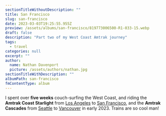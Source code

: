 ```yaml
---
sectionTitleWithoutDescription: ""
title: San Francisco
slug: san-francisco
date: 2023-03-03T19:25:55.955Z
preview: /assets/albums/san-francisco/819773006500-R1-033-15.webp
draft: false
description: "Part two of my West Coast Amtrak journey"
tags:
  - travel
categories: null
excerpt: ""
author:
  name: Nathan Davenport
  picture: /assets/authors/nathan.jpg
sectionTitleWithDescription: ""
albumPath: san-francisco
fmContentType: album
---
```


I spent over **five weeks** couch-surfing the West Coast, and riding the **Amtrak Coast Starlight** from [Los Angeles](/album/los-angeles) to [San Francisco](/album/san-francisco), and the **Amtrak Cascades** from [Seattle](/album/seattle) to [Vancouver](/album/vancouver) in early 2023. Trains are so cool man!
